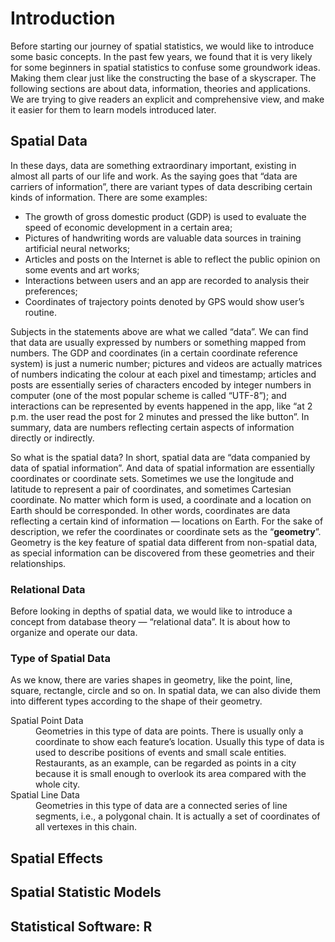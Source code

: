 # Introduction

Before starting our journey of spatial statistics, we would like to introduce some basic concepts.
In the past few years, we found that it is very likely for some beginners in spatial statistics to confuse some groundwork ideas.
Making them clear just like the constructing the base of a skyscraper.
The following sections are about data, information, theories and applications.
We are trying to give readers an explicit and comprehensive view, and make it easier for them to learn models introduced later.

## Spatial Data

In these days, data are something extraordinary important, existing in almost all parts of our life and work.
As the saying goes that "data are carriers of information", there are variant types of data describing certain kinds of information.
There are some examples:

- The growth of gross domestic product (GDP) is used to evaluate the speed of economic development in a certain area;
- Pictures of handwriting words are valuable data sources in training artificial neural networks;
- Articles and posts on the Internet is able to reflect the public opinion on some events and art works;
- Interactions between users and an app are recorded to analysis their preferences;
- Coordinates of trajectory points denoted by GPS would show user's routine.

Subjects in the statements above are what we called "data".
We can find that data are usually expressed by numbers or something mapped from numbers.
The GDP and coordinates (in a certain coordinate reference system) is just a numeric number;
pictures and videos are actually matrices of numbers indicating the colour at each pixel and timestamp;
articles and posts are essentially series of characters encoded by integer numbers in computer
(one of the most popular scheme is called "UTF-8");
and interactions can be represented by events happened in the app,
like "at 2 p.m. the user read the post for 2 minutes and pressed the like button".
In summary, data are numbers reflecting certain aspects of information directly or indirectly.

So what is the spatial data?
In short, spatial data are "data companied by data of spatial information".
And data of spatial information are essentially coordinates or coordinate sets.
Sometimes we use the longitude and latitude to represent a pair of coordinates, and sometimes Cartesian coordinate.
No matter which form is used, a coordinate and a location on Earth should be corresponded.
In other words, coordinates are data reflecting a certain kind of information --- locations on Earth.
For the sake of description, we refer the coordinates or coordinate sets as the "**geometry**".
Geometry is the key feature of spatial data different from non-spatial data,
as special information can be discovered from these geometries and their relationships.

### Relational Data

Before looking in depths of spatial data, we would like to introduce a concept from database theory --- "relational data".
It is about how to organize and operate our data.


<!-- Usually, spatial data contain not only geometry, but also some other data, like ID, name, area and border length.
For example, [boundary data of local authority districts][boundary-uk] in UK also provide each authority's code;
[census data][census-uk] provide even more data like the birth rate, index of multiple deprivation and car or van availability.
We refer them as "**attributes**".
Note that no matter for the geometry or the attribute, there needs to be a geographical unit to clarify what entities they are about.
For example, if we choose "local authority districts" as the geographical unit when obtaining census data,
each item in this data consists of the geometry of one district and the attribute set of it.
A bundle of a geometry and a corresponding attribute set is called a "**feature**" in spatial data. -->

<!-- TODO: Add a table showing an example of census data. -->

<!-- TODO: Add a figure showing structures of a feature set. -->

### Type of Spatial Data

As we know, there are varies shapes in geometry, like the point, line, square, rectangle, circle and so on.
In spatial data, we can also divide them into different types according to the shape of their geometry.

Spatial Point Data
: Geometries in this type of data are points.
There is usually only a coordinate to show each feature's location.
Usually this type of data is used to describe positions of events and small scale entities.
Restaurants, as an example, can be regarded as points in a city because it is small enough to overlook its area compared with the whole city.

Spatial Line Data
: Geometries in this type of data are a connected series of line segments, i.e., a polygonal chain.
It is actually a set of coordinates of all vertexes in this chain.

<!-- TODO: Add figures demonstrating different types of spatial data. -->

## Spatial Effects

## Spatial Statistic Models

## Statistical Software: R

[boundary-uk]:https://geoportal.statistics.gov.uk/datasets/ons::local-authority-districts-december-2021-gb-bfc/about
[census-uk]:https://www.ons.gov.uk/census